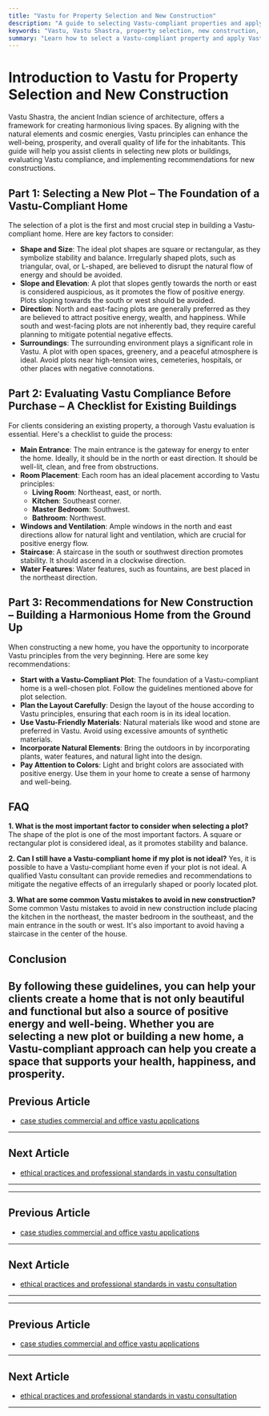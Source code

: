 ```yaml
---
title: "Vastu for Property Selection and New Construction"
description: "A guide to selecting Vastu-compliant properties and applying Vastu principles to new construction for optimal energy flow and well-being."
keywords: "Vastu, Vastu Shastra, property selection, new construction, Vastu compliance, Vastu for plot, Vastu for building, Vastu for home, Vastu consultant"
summary: "Learn how to select a Vastu-compliant property and apply Vastu principles to new construction. This guide provides a checklist for evaluating existing buildings and recommendations for building a harmonious home from the ground up."
---
```


# Introduction to Vastu for Property Selection and New Construction

Vastu Shastra, the ancient Indian science of architecture, offers a framework for creating harmonious living spaces. By aligning with the natural elements and cosmic energies, Vastu principles can enhance the well-being, prosperity, and overall quality of life for the inhabitants. This guide will help you assist clients in selecting new plots or buildings, evaluating Vastu compliance, and implementing recommendations for new constructions.

## Part 1: Selecting a New Plot – The Foundation of a Vastu-Compliant Home

The selection of a plot is the first and most crucial step in building a Vastu-compliant home. Here are key factors to consider:

-   **Shape and Size**: The ideal plot shapes are square or rectangular, as they symbolize stability and balance. Irregularly shaped plots, such as triangular, oval, or L-shaped, are believed to disrupt the natural flow of energy and should be avoided.
-   **Slope and Elevation**: A plot that slopes gently towards the north or east is considered auspicious, as it promotes the flow of positive energy. Plots sloping towards the south or west should be avoided.
-   **Direction**: North and east-facing plots are generally preferred as they are believed to attract positive energy, wealth, and happiness. While south and west-facing plots are not inherently bad, they require careful planning to mitigate potential negative effects.
-   **Surroundings**: The surrounding environment plays a significant role in Vastu. A plot with open spaces, greenery, and a peaceful atmosphere is ideal. Avoid plots near high-tension wires, cemeteries, hospitals, or other places with negative connotations.

## Part 2: Evaluating Vastu Compliance Before Purchase – A Checklist for Existing Buildings

For clients considering an existing property, a thorough Vastu evaluation is essential. Here's a checklist to guide the process:

-   **Main Entrance**: The main entrance is the gateway for energy to enter the home. Ideally, it should be in the north or east direction. It should be well-lit, clean, and free from obstructions.
-   **Room Placement**: Each room has an ideal placement according to Vastu principles:
    -   **Living Room**: Northeast, east, or north.
    -   **Kitchen**: Southeast corner.
    -   **Master Bedroom**: Southwest.
    -   **Bathroom**: Northwest.
-   **Windows and Ventilation**: Ample windows in the north and east directions allow for natural light and ventilation, which are crucial for positive energy flow.
-   **Staircase**: A staircase in the south or southwest direction promotes stability. It should ascend in a clockwise direction.
-   **Water Features**: Water features, such as fountains, are best placed in the northeast direction.

## Part 3: Recommendations for New Construction – Building a Harmonious Home from the Ground Up

When constructing a new home, you have the opportunity to incorporate Vastu principles from the very beginning. Here are some key recommendations:

-   **Start with a Vastu-Compliant Plot**: The foundation of a Vastu-compliant home is a well-chosen plot. Follow the guidelines mentioned above for plot selection.
-   **Plan the Layout Carefully**: Design the layout of the house according to Vastu principles, ensuring that each room is in its ideal location.
-   **Use Vastu-Friendly Materials**: Natural materials like wood and stone are preferred in Vastu. Avoid using excessive amounts of synthetic materials.
-   **Incorporate Natural Elements**: Bring the outdoors in by incorporating plants, water features, and natural light into the design.
-   **Pay Attention to Colors**: Light and bright colors are associated with positive energy. Use them in your home to create a sense of harmony and well-being.

## FAQ

**1. What is the most important factor to consider when selecting a plot?**
The shape of the plot is one of the most important factors. A square or rectangular plot is considered ideal, as it promotes stability and balance.

**2. Can I still have a Vastu-compliant home if my plot is not ideal?**
Yes, it is possible to have a Vastu-compliant home even if your plot is not ideal. A qualified Vastu consultant can provide remedies and recommendations to mitigate the negative effects of an irregularly shaped or poorly located plot.

**3. What are some common Vastu mistakes to avoid in new construction?**
Some common Vastu mistakes to avoid in new construction include placing the kitchen in the northeast, the master bedroom in the southeast, and the main entrance in the south or west. It's also important to avoid having a staircase in the center of the house.

## Conclusion

By following these guidelines, you can help your clients create a home that is not only beautiful and functional but also a source of positive energy and well-being. Whether you are selecting a new plot or building a new home, a Vastu-compliant approach can help you create a space that supports your health, happiness, and prosperity.
---

## Previous Article
- [case studies commercial and office vastu applications](181011_case_studies_commercial_and_office_vastu_applications.mdx)

---

## Next Article
- [ethical practices and professional standards in vastu consultation](181013_ethical_practices_and_professional_standards_in_vastu_consultation.mdx)

---
---

## Previous Article
- [case studies commercial and office vastu applications](181011_case_studies_commercial_and_office_vastu_applications.mdx)

---

## Next Article
- [ethical practices and professional standards in vastu consultation](181013_ethical_practices_and_professional_standards_in_vastu_consultation.mdx)

---
---

## Previous Article
- [case studies commercial and office vastu applications](181011_case_studies_commercial_and_office_vastu_applications.mdx)

---

## Next Article
- [ethical practices and professional standards in vastu consultation](181013_ethical_practices_and_professional_standards_in_vastu_consultation.mdx)

---
